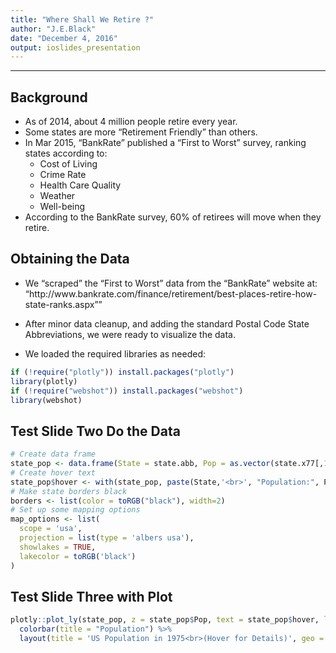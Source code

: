 ```yaml
---
title: "Where Shall We Retire ?"
author: "J.E.Black"
date: "December 4, 2016"
output: ioslides_presentation
---
```


---
## Background

* As of 2014, about 4 million people retire every year.
* Some states are more "Retirement Friendly" than others.
* In Mar 2015, "BankRate" published a "First to Worst" survey, ranking states according to:
    + Cost of Living
    + Crime Rate
    + Health Care Quality
    + Weather
    + Well-being
* According to the BankRate survey, 60% of retirees will move when they retire.

## Obtaining the Data

* We "scraped" the "First to Worst" data from the "BankRate" website at: 
"http://www.bankrate.com/finance/retirement/best-places-retire-how-state-ranks.aspx""

* After minor data cleanup, and adding the standard Postal Code State Abbreviations, 
we were ready to visualize the data.

* We loaded the required libraries as needed: 
```r
if (!require("plotly")) install.packages("plotly")
library(plotly)
if (!require("webshot")) install.packages("webshot")
library(webshot)
```

## Test Slide Two Do the Data

```r
# Create data frame
state_pop <- data.frame(State = state.abb, Pop = as.vector(state.x77[,1]))
# Create hover text
state_pop$hover <- with(state_pop, paste(State,'<br>', "Population:", Pop))
# Make state borders black
borders <- list(color = toRGB("black"), width=2)
# Set up some mapping options
map_options <- list(
  scope = 'usa',
  projection = list(type = 'albers usa'),
  showlakes = TRUE,
  lakecolor = toRGB('black')
)
```

## Test Slide Three with Plot

```r
plotly::plot_ly(state_pop, z = state_pop$Pop, text = state_pop$hover, locations = state_pop$State, type = 'choropleth', locationmode = 'USA-states', color = state_pop$Pop, colors = 'Blues', marker = list(line = borders)) %>%
  colorbar(title = "Population") %>%
  layout(title = 'US Population in 1975<br>(Hover for Details)', geo = map_options)
```


